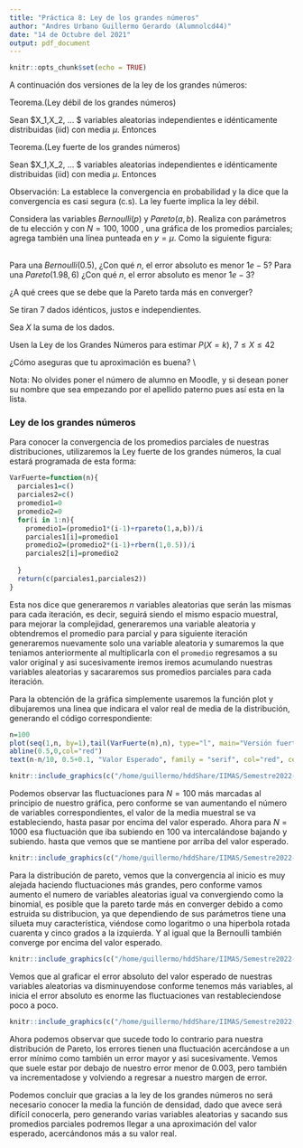 ---
title: "Práctica 8: Ley de los grandes números"
author: "Andres Urbano Guillermo Gerardo (Alumnolcd44)"
date: "14 de Octubre del 2021"
output: pdf_document
---

```{r setup, include=FALSE}
knitr::opts_chunk$set(echo = TRUE)
```

A continuación dos versiones de la ley de los grandes números:

\section{Versión débil}

Teorema.(Ley débil de los grandes números)

Sean $X_1,X_2, ... $ variables aleatorias independientes e idénticamente distribuidas (iid) con media $\mu$. Entonces

\begin{equation*}
    \frac{1}{N} \sum_{i = 1}^{N} X_{i} \overset{p}{\to} \mu
\end{equation*}

\section{Versión fuerte}
Teorema.(Ley fuerte de los grandes números)

Sean $X_1,X_2, ... $ variables aleatorias independientes e idénticamente distribuidas (iid) con media $\mu$. Entonces

\begin{equation*}
    \frac{1}{N} \sum_{i = 1}^{N} X_{i} \overset{c.s}{\to} \mu
\end{equation*}

Observación: La \textit{ley débil} establece la convergencia en probabilidad y la \textit{ley fuerte} dice que la convergencia es casi segura (c.s). La ley fuerte implica la ley débil.
\newpage
\section{Ejercicios}
\subsection{Tiempo de Convergencia}
Considera las variables $Bernoulli(p)$ y $Pareto(a,b)$.
Realiza con parámetros de tu elección y con $N = 100$, $1000$ , una gráfica de los promedios parciales; agrega también una línea punteada en $y = \mu$. Como la siguiente figura:

\
Para una $Bernoulli(0.5)$, ¿Con qué $n$, el error absoluto es menor $1e-5$? Para una $Pareto(1.98,6)$ ¿Con qué $n$, el error absoluto es menor $1e-3$?

¿A qué crees que se debe que la Pareto tarda más en converger?

\subsection{Estimación}
Se tiran 7 dados idénticos, justos e independientes.

Sea $X$ la suma de los dados.

Usen la Ley de los Grandes Números para estimar $P(X = k)$, $7 \leq X \leq 42$

¿Cómo aseguras que tu aproximación es buena?
\\

Nota: No olvides poner el número de alumno en Moodle, y si desean poner su nombre que sea empezando por el apellido paterno pues así esta en la lista.

### Ley de los grandes números

Para conocer la convergencia de los promedios parciales de nuestras distribuciones, utilizaremos la Ley fuerte de los grandes números, la cual estará programada de esta forma:

```{R}
VarFuerte=function(n){
  parciales1=c()
  parciales2=c()
  promedio1=0
  promedio2=0
  for(i in 1:n){
    promedio1=(promedio1*(i-1)+rpareto(1,a,b))/i
    parciales1[i]=promedio1
    promedio2=(promedio2*(i-1)+rbern(1,0.5))/i
    parciales2[i]=promedio2
    
  }
  return(c(parciales1,parciales2))
}
```

Esta nos dice que generaremos $n$ variables aleatorias que serán las mismas para cada iteración, es decir, seguirá siendo el mismo espacio muestral, para mejorar la complejidad, generaremos una variable aleatoria y obtendremos el promedio para parcial y para siguiente iteración generaremos nuevamente solo una variable aleatoria y sumaremos la que teniamos anteriormente al multiplicarla con el `promedio` regresamos a su valor original y asi sucesivamente iremos iremos acumulando nuestras variables aleatorias y sacararemos sus promedios parciales para cada iteración.


Para la obtención de la gráfica simplemente usaremos la función plot y dibujaremos una linea que indicara el valor real de media de la distribución, generando el código correspondiente:

```{r, eval=FALSE}
n=100
plot(seq(1,n, by=1),tail(VarFuerte(n),n), type="l", main="Versión fuerte convergencia Bernoulli(0.5) n=100",xlab="Número de variables aleatorias",ylab="Promedio")
abline(0.5,0,col="red")
text(n-n/10, 0.5+0.1, "Valor Esperado", family = "serif", col="red", cex=1)
```

```{R,echo=FALSE,out.width="40%",fig.cap="Comparación Bernoulli para N = 100, 1000",fig.show='hold',fig.align='center'}
knitr::include_graphics(c("/home/guillermo/hddShare/IIMAS/Semestre2022-1/Probabilidad-Aplicada-y-Simulacion-Estocastica/Practicas/Practica8/img/Rplot.png","/home/guillermo/hddShare/IIMAS/Semestre2022-1/Probabilidad-Aplicada-y-Simulacion-Estocastica/Practicas/Practica8/img/Rplot01.png"))
```

Podemos observar las fluctuaciones para $N=100$ más marcadas al principio de nuestro gráfica, pero conforme se van aumentando el número de variables correspondientes, el valor de la media muestral se va estableciendo, hasta pasar por encima del valor esperado. Ahora para $N=1000$ esa fluctuación que iba subiendo en $100$ va intercalándose bajando y subiendo. hasta que vemos que se mantiene por arriba del valor esperado.


```{R,echo=FALSE,out.width="40%",fig.cap="Comparación Pareto para N = 100, 1000",fig.show='hold',fig.align='center'}
knitr::include_graphics(c("/home/guillermo/hddShare/IIMAS/Semestre2022-1/Probabilidad-Aplicada-y-Simulacion-Estocastica/Practicas/Practica8/img/Rplot02.png","/home/guillermo/hddShare/IIMAS/Semestre2022-1/Probabilidad-Aplicada-y-Simulacion-Estocastica/Practicas/Practica8/img/Rplot03.png"))
```

Para la distribución de pareto, vemos que la convergencia al inicio es muy alejada haciendo fluctuaciones más grandes, pero conforme vamos aumento el numero de variables aleatorias igual va convergiendo como la binomial, es posible que la pareto tarde más en converger debido a como estruida su distribucion, ya que dependiendo de sus parámetros tiene una silueta muy característica, viéndose como logaritmo o una hiperbola rotada cuarenta y cinco grados a la izquierda. Y al igual que la Bernoulli también converge por encima del valor esperado.


```{R,echo=FALSE,out.width="40%",fig.cap="Error absoluto para Bernoulli",fig.show='hold',fig.align='center'}
knitr::include_graphics(c("/home/guillermo/hddShare/IIMAS/Semestre2022-1/Probabilidad-Aplicada-y-Simulacion-Estocastica/Practicas/Practica8/img/Rplot04.png"))
```

Vemos que al graficar el error absoluto del valor esperado de nuestras variables aleatorias va disminuyendose conforme tenemos más variables, al inicia el error absoluto es enorme las fluctuaciones van restableciendose poco a poco.

```{R,echo=FALSE,out.width="40%",fig.cap="Error absoluto para Pareto",fig.show='hold',fig.align='center'}
knitr::include_graphics(c("/home/guillermo/hddShare/IIMAS/Semestre2022-1/Probabilidad-Aplicada-y-Simulacion-Estocastica/Practicas/Practica8/img/Rplot05.png"))
```

Ahora podemos observar que sucede todo lo contrario para nuestra distribución de Pareto, los errores tienen una fluctuación acercándose a un error mínimo como también un error mayor y asi sucesivamente. Vemos que suele estar por debajo de nuestro error menor de $0.003$, pero también va incrementadose y volviendo a regresar a nuestro margen de error.


Podemos concluir que gracias a la ley de los grandes números no será necesario conocer la media la función de densidad, dado que avece será difícil conocerla, pero generando varias variables aleatorias y sacando sus promedios parciales podremos llegar a una aproximación del valor esperado, acercándonos más a su valor real.

